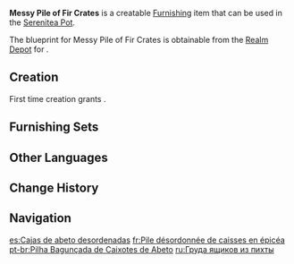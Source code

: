 {{Furnishing Infobox
|id             = 373101
|image          = Item Messy Pile of Fir Crates.png
|category       = Landscape
|subcategory    = Item
|quality        = 2
|adeptal_energy = 30
|load           = 40
|reduced_load   = 28
|description    = Sturdy fir crates that have been haphazardly piled on top of each other. This messy stack isn't necessarily the result of some workers' laziness &mdash; if the crates were stacked too neatly, they would be much harder to grip when lifting them.
|blueprint      = Realm Depot
}}
'''Messy Pile of Fir Crates''' is a creatable [[Furnishing]] item that can be used in the [[Serenitea Pot]].

The blueprint for Messy Pile of Fir Crates is obtainable from the [[Realm Depot]] for {{Item|Realm Currency|24|x=80}}.

==Creation==
First time creation grants {{Item|Trust|24|x=30}}.
{{Recipe
|type = Creation
|time = 12h
|Fir Wood = 4
|sort = Fir Wood
}}

==Furnishing Sets==
{{Craft Usage}}

==Other Languages==
{{Other Languages
|default_hidden = 1
|en      = Messy Pile of Fir Crates
|zhs     = 交错放置的杉木货箱
|zhs_rm  = Jiāocuò Fàngzhì de Shānmù Huò Xiāng
|zht     = 交錯放置的杉木貨箱
|zht_rm  = Jiāocuò Fàngzhì de Shānmù Huò Xiāng
|ja      = 交差して置かれた杉の貨物箱
|ja_rm   = Kousa-shite Okareta Sugi no Kamotsubako
|ko      = 어지럽게 쌓여있는 삼나무 상자
|ko_rm   = Eojireopkke Ssayeoinneun Samnamu Sangja
|es      = Cajas de abeto desordenadas
|fr      = Pile désordonnée de caisses en épicéa
|ru      = Груда ящиков из пихты
|th      = ตู้ขนส่งสินค้าแบบเคลื่อนย้ายได้
|th_rm   = 
|vi      = Rương Hàng Gỗ Sam Chất Chồng
|de      = Durcheinander gestapelte Tannen-Frachtkisten
|id      = Tumpukan Kotak Kayu Fir yang Berserakan
|pt      = Pilha Bagunçada de Caixotes de Abeto
|tr      = Dağınık Köknar Kasalar
|it      = Pila disordinata di casse in abete rosso
}}

==Change History==
{{Change History|1.5}}

==Navigation==
{{Furnishing Navbox|exterior}}

[[es:Cajas de abeto desordenadas]]
[[fr:Pile désordonnée de caisses en épicéa]]
[[pt-br:Pilha Bagunçada de Caixotes de Abeto]]
[[ru:Груда ящиков из пихты]]